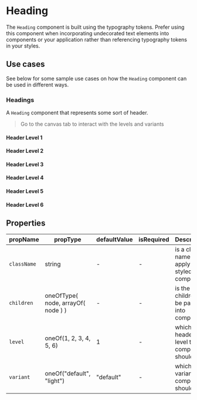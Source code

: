 

# Heading

<Meta title="Core/Text/Heading" component={Heading} />

The `Heading` component is built using the typography tokens.
Prefer using this component when incorporating undecorated text elements into
components or your application rather than referencing typography
tokens in your styles.

## Use cases

See below for some sample use cases on how the `Heading` component can be used
in different ways.

### Headings

A `Heading` component that represents some sort of header.

> Go to the canvas tab to interact with the levels and variants

<Canvas>
  <Story id="core-text-heading--basic-use" />
</Canvas>

#### Header Level 1

<Canvas>
  <Story id="core-text-heading--level-one" />
</Canvas>

#### Header Level 2

<Canvas>
  <Story id="core-text-heading--level-two" />
</Canvas>

#### Header Level 3

<Canvas>
  <Story id="core-text-heading--level-three" />
</Canvas>

#### Header Level 4

<Canvas>
  <Story id="core-text-heading--level-four" />
</Canvas>

#### Header Level 5

<Canvas>
  <Story id="core-text-heading--level-five" />
</Canvas>

#### Header Level 6

<Canvas>
  <Story id="core-text-heading--level-six" />
</Canvas>

## Properties

| propName    | propType                           | defaultValue | isRequired | Description                                      |
| ----------- | ---------------------------------- | ------------ | ---------- | ------------------------------------------------ |
| `className` | string                             | -            | -          | is a class name to apply to the styled component |
| `children`  | oneOfType( node, arrayOf( node ) ) | -            | -          | is the children to be passed into component      |
| `level`     | oneOf(1, 2, 3, 4, 5, 6)            | 1            | -          | which header level the component should use      |
| `variant`   | oneOf("default", "light")          | "default"    | -          | which variant the component should be            |
